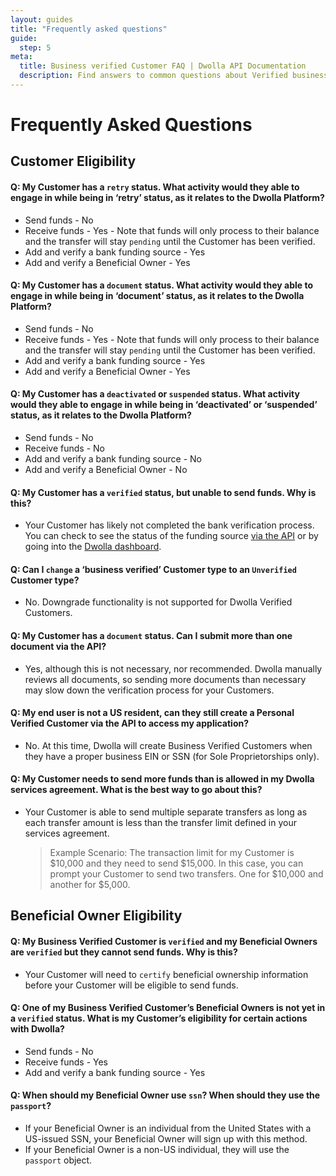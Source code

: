 ```yaml
---
layout: guides
title: "Frequently asked questions"
guide:
  step: 5
meta:
  title: Business verified Customer FAQ | Dwolla API Documentation
  description: Find answers to common questions about Verified business Customers in the Dwolla API.
---
```


# Frequently Asked Questions

## Customer Eligibility

#### **Q: My Customer has a `retry` status. What activity would they able to engage in while being in ‘retry’ status, as it relates to the Dwolla Platform?**

- Send funds - No
- Receive funds - Yes - Note that funds will only process to their balance and the transfer will stay `pending` until the Customer has been verified.
- Add and verify a bank funding source - Yes
- Add and verify a Beneficial Owner - Yes

#### **Q: My Customer has a `document` status. What activity would they able to engage in while being in ‘document’ status, as it relates to the Dwolla Platform?**

- Send funds - No
- Receive funds - Yes - Note that funds will only process to their balance and the transfer will stay `pending` until the Customer has been verified.
- Add and verify a bank funding source - Yes
- Add and verify a Beneficial Owner - Yes

#### **Q: My Customer has a `deactivated` or `suspended` status. What activity would they able to engage in while being in ‘deactivated’ or ‘suspended’ status, as it relates to the Dwolla Platform?**

- Send funds - No
- Receive funds - No
- Add and verify a bank funding source - No
- Add and verify a Beneficial Owner - No

#### **Q: My Customer has a `verified` status, but unable to send funds. Why is this?**

- Your Customer has likely not completed the bank verification process. You can check to see the status of the funding source [via the API](https://docs.dwolla.com/#list-funding-sources-for-a-customer) or by going into the [Dwolla dashboard](https://www.dwolla.com/platform/dashboard/).

#### **Q: Can I `change` a ‘business verified’ Customer type to an `Unverified` Customer type?**

- No. Downgrade functionality is not supported for Dwolla Verified Customers.

#### **Q: My Customer has a `document` status. Can I submit more than one document via the API?**

- Yes, although this is not necessary, nor recommended. Dwolla manually reviews all documents, so sending more documents than necessary may slow down the verification process for your Customers.

#### **Q: My end user is not a US resident, can they still create a Personal Verified Customer via the API to access my application?**

- No. At this time, Dwolla will create Business Verified Customers when they have a proper business EIN or SSN (for Sole Proprietorships only).

#### **Q: My Customer needs to send more funds than is allowed in my Dwolla services agreement. What is the best way to go about this?**

- Your Customer is able to send multiple separate transfers as long as each transfer amount is less than the transfer limit defined in your services agreement.

  > Example Scenario: The transaction limit for my Customer is $10,000 and they need to send $15,000. In this case, you can prompt your Customer to send two transfers. One for $10,000 and another for $5,000.

## Beneficial Owner Eligibility

#### **Q: My Business Verified Customer is `verified` and my Beneficial Owners are `verified` but they cannot send funds. Why is this?**

- Your Customer will need to `certify` beneficial ownership information before your Customer will be eligible to send funds.

#### **Q: One of my Business Verified Customer’s Beneficial Owners is not yet in a `verified` status. What is my Customer’s eligibility for certain actions with Dwolla?**

- Send funds - No
- Receive funds - Yes
- Add and verify a bank funding source - Yes

#### **Q: When should my Beneficial Owner use `ssn`? When should they use the `passport`?**

- If your Beneficial Owner is an individual from the United States with a US-issued SSN, your Beneficial Owner will sign up with this method.
- If your Beneficial Owner is a non-US individual, they will use the `passport` object.
